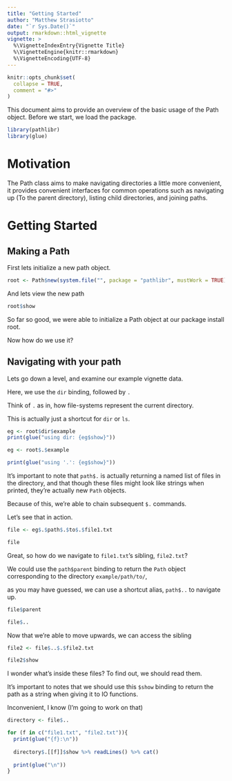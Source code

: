```yaml
---
title: "Getting Started"
author: "Matthew Strasiotto"
date: "`r Sys.Date()`"
output: rmarkdown::html_vignette
vignette: >
  %\VignetteIndexEntry{Vignette Title}
  %\VignetteEngine{knitr::rmarkdown}
  %\VignetteEncoding{UTF-8}
---
```


```r
knitr::opts_chunk$set(
  collapse = TRUE,
  comment = "#>"
)
```


This document aims to provide an overview of the basic usage of the Path object.
Before we start, we load the package.

```r
library(pathlibr)
library(glue)
```

# Motivation

The Path class aims to make navigating directories a little more convenient, 
it provides convenient interfaces for common operations such as navigating up
(To the parent directory), listing child directories, and joining paths.

# Getting Started

## Making a Path

First lets initialize a new path object.

```r
root <- Path$new(system.file("", package = "pathlibr", mustWork = TRUE))
```

And lets view the new path

```r
root$show
```
So far so good, we were able to initialize a Path object at our package install
root.

Now how do we use it?

## Navigating with your path

Lets go down a level, and examine our example vignette data.


Here, we use the `dir` binding, followed by `.`

Think of `.` as in, how file-systems represent
the current directory. 

This is actually just a shortcut for `dir` or `ls`. 

```r
eg <- root$dir$example
print(glue("using dir: {eg$show}"))

eg <- root$.$example

print(glue("using '.': {eg$show}"))
```

It's important to note that `path$.` is actually returning a named list
of files in the directory, and that though these files might look like 
strings when printed, they're actually new `Path` objects.

Because of this, we're able to chain subsequent `$.` commands.

Let's see that in action.

```r
file <- eg$.$path$.$to$.$file1.txt

file
```

Great, so how do we navigate to `file1.txt`'s sibling, `file2.txt`?

We could use the `path$parent` binding to return the `Path` object 
corresponding to the directory `example/path/to/`, 

as you may have guessed, we can use a shortcut alias, `path$..` to navigate up.

```r
file$parent

file$..
```

Now that we're able to move upwards, we can access the sibling

```r
file2 <- file$..$.$file2.txt

file2$show
```

I wonder what's inside these files? To find out, we should read them.

It's important to notes that we should use this `$show` binding to return
the path as a string when giving it to IO functions. 

Inconvenient, I know (I'm going to work on that)

```r
directory <- file$..

for (f in c("file1.txt", "file2.txt")){
  print(glue("{f}:\n"))
  
  directory$.[[f]]$show %>% readLines() %>% cat()
  
  print(glue("\n"))
}

```

